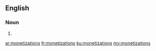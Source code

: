 ==English==

===Noun===
{{head|en|noun plural form}}

# {{plural of|monetization|lang=en}}

[[ar:monetizations]]
[[fr:monetizations]]
[[ku:monetizations]]
[[my:monetizations]]